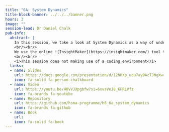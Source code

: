 ```yaml
---
title: "6A: System Dynamics"
title-block-banner: ../../../banner.png
hours: 3
image: ""
session-lead: Dr Daniel Chalk
pub-info:
  abstract: |
    In this session, we take a look at System Dynamics as a way of understanding whether there are inherent issues in the way our systems are structured.
    <br/><br/>
    We use the online ![InsightMaker](https://insightmaker.com/) tool to create a quantitative system dynamics model.
    <br/><br/>
    <i>This session does not making use of a coding environment</i>
  links:
  - name: Slides
    url: https://docs.google.com/presentation/d/12NHXp_uou7ayDAcTJNgXwr0_O3rQdrIRmq6wkJG_2tA/edit?usp=sharing
    icon: fa-solid fa-person-chalkboard
  - name: Video
    url: https://youtu.be/H0VVJXpgbfw?si=6xvsVeJ8_KFRLVfz
    icon: fa-brands fa-youtube
  - name: Repository
    url: https://github.com/hsma-programme/h6_6a_system_dynamics
    icon: fa-brands fa-github
  - name: Book
    url:
    icon: fa-solid fa-book
---
```

